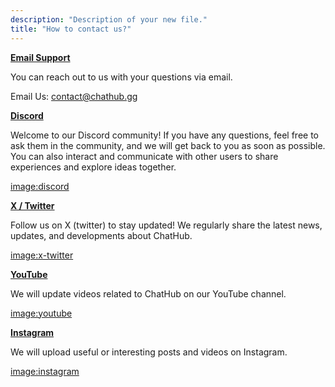 ```yaml
---
description: "Description of your new file."
title: "How to contact us?"
---
```


[**Email Support**](mailto:contact@chathub.gg)

You can reach out to us with your questions via email.

Email Us: [contact@chathub.gg](mailto:contact@chathub.gg)

[**Discord**](https://discord.com/channels/1214485648623411220/1214490057252274176)

Welcome to our Discord community! If you have any questions, feel free to ask them in the community, and we will get back to you as soon as possible. You can also interact and communicate with other users to share experiences and explore ideas together.

<u>image:discord</u>

[**X / Twitter**](https://x.com/intent/follow?screen_name=chathub_app)

Follow us on X (twitter) to stay updated! We regularly share the latest news, updates, and developments about ChatHub.

<u>image:x-twitter</u>

[**YouTube**](https://www.youtube.com/@chathub_gg)

We will update videos related to ChatHub on our YouTube channel.

<u>image:youtube</u>

[**Instagram**](https://www.instagram.com/chathub.gg)

We will upload useful or interesting posts and videos on Instagram.

<u>image:instagram</u>